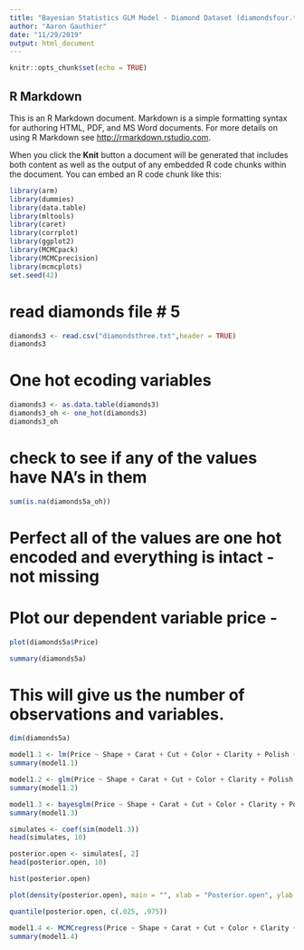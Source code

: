 ---
title: "Bayesian Statistics GLM Model - Diamond Dataset (diamondsfour.txt) - Aaron Gauthier"
author: "Aaron Gauthier"
date: "11/29/2019"
output: html_document
---

```{r setup, include=FALSE}
knitr::opts_chunk$set(echo = TRUE)
```

## R Markdown

This is an R Markdown document. Markdown is a simple formatting syntax for authoring HTML, PDF, and MS Word documents. For more details on using R Markdown see <http://rmarkdown.rstudio.com>.

When you click the **Knit** button a document will be generated that includes both content as well as the output of any embedded R code chunks within the document. You can embed an R code chunk like this:

```{r message=FALSE, warning=FALSE}
library(arm)
library(dummies)
library(data.table)
library(mltools)
library(caret)
library(corrplot)
library(ggplot2)
library(MCMCpack)
library(MCMCprecision)
library(mcmcplots)
set.seed(42)
```

# read diamonds file # 5

```{r message=FALSE, warning=FALSE}
diamonds3 <- read.csv("diamondsthree.txt",header = TRUE)
diamonds3
```

# One hot ecoding variables

```{r message=FALSE, warning=FALSE}
diamonds3 <- as.data.table(diamonds3)
diamonds3_oh <- one_hot(diamonds3)
diamonds3_oh
```

# check to see if any of the values have NA's in them

```{r}
sum(is.na(diamonds5a_oh))
```
# Perfect all of the values are one hot encoded and everything is intact - not missing
# Plot our dependent variable price - 

```{r}
plot(diamonds5a$Price)
```


```{r}
summary(diamonds5a)
```
# This will give us the number of observations and variables.
```{r}
dim(diamonds5a)
```

```{r}
model1.1 <- lm(Price ~ Shape + Carat + Cut + Color + Clarity + Polish + Symmetry, data = diamonds5a_oh)
summary(model1.1)
```

```{r}
model1.2 <- glm(Price ~ Shape + Carat + Cut + Color + Clarity + Polish + Symmetry, data = diamonds5a_oh)
summary(model1.2)
```


```{r}
model1.3 <- bayesglm(Price ~ Shape + Carat + Cut + Color + Clarity + Polish + Symmetry, data = diamonds5a_oh)
summary(model1.3)

```

```{r}
simulates <- coef(sim(model1.3))
head(simulates, 10)
```

```{r}
posterior.open <- simulates[, 2]
head(posterior.open, 10)
```

```{r}
hist(posterior.open)
```

```{r}
plot(density(posterior.open), main = "", xlab = "Posterior.open", ylab = "Density")
```

```{r}
quantile(posterior.open, c(.025, .975))
```

```{r}
model1.4 <- MCMCregress(Price ~ Shape + Carat + Cut + Color + Clarity + Polish + Symmetry, data = diamonds5a_oh, burnin = 3000, mcmc = 10000, thin = 1, verbose = 0, seed = 42, beta.start = NA)
summary(model1.4)
```









